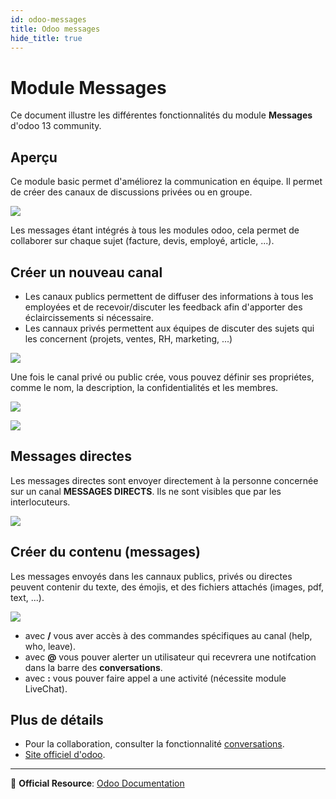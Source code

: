```yaml
---
id: odoo-messages
title: Odoo messages
hide_title: true
---
```


# Module Messages

Ce document illustre les différentes fonctionnalités du module **Messages** d'odoo 13 community. 

## Aperçu 

Ce module basic permet d'améliorez la communication en équipe. Il permet de créer des canaux de discussions privées ou en groupe.

![](./images/message-welcome.png)

Les messages étant intégrés à tous les modules odoo, cela permet de collaborer sur chaque sujet (facture, devis, employé, article, ...).

## Créer un nouveau canal 
- Les canaux publics permettent de diffuser des informations à tous les employées et de recevoir/discuter les feedback afin d'apporter des éclaircissements si nécessaire.
- Les cannaux privés permettent aux équipes de discuter des sujets qui les concernent (projets, ventes, RH, marketing, ...)

![](./images/message-create-channel.png)

Une fois le canal privé ou public crée, vous pouvez définir ses propriétes, comme le nom, la description, la confidentialités et les membres.

![](./images/message-set-channel-props.png)

![](./images/message-channel-props.png)

## Messages directes

Les messages directes sont envoyer directement à la personne concernée sur un canal **MESSAGES DIRECTS**. Ils ne sont visibles que par les interlocuteurs.

![](./images/message-new-direct.png)

## Créer du contenu (messages)

Les messages envoyés dans les cannaux publics, privés ou directes peuvent contenir du texte, des émojis, et des fichiers attachés (images, pdf, text, ...).

![](./images/message-content-call-user.png)

- avec **/** vous aver accès à des commandes spécifiques au canal (help, who, leave).
- avec **@** vous pouver alerter un utilisateur qui recevrera une notifcation dans la barre des **conversations**.
- avec **:** vous pouver faire appel a une activité (nécessite module LiveChat).

## Plus de détails 

- Pour la collaboration, consulter la fonctionnalité [conversations](./odoo-conversations.mdx).
- [Site officiel d'odoo](https://www.odoo.com/fr_FR/page/discuss).  


----
🔗 **Official Resource**: [Odoo Documentation](https://www.odoo.com/documentation)

